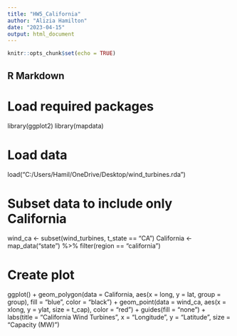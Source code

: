 ---
title: "HW5_California"
author: "Alizia Hamilton"
date: "2023-04-15"
output: html_document
---

```{r setup, include=FALSE}
knitr::opts_chunk$set(echo = TRUE)
```

## R Markdown

# Load required packages
library(ggplot2)
library(mapdata)

# Load data
load("C:/Users/Hamil/OneDrive/Desktop/wind_turbines.rda")

# Subset data to include only California
wind_ca <- subset(wind_turbines, t_state == "CA")
California <- map_data("state") %>% 
  filter(region == "california")

# Create plot
ggplot() +
  geom_polygon(data = California, aes(x = long, y = lat, group = group), 
               fill = "blue", color = "black") +
  geom_point(data = wind_ca, aes(x = xlong, y = ylat, size = t_cap), 
             color = "red") +
  guides(fill = "none") +
  labs(title = "California Wind Turbines",
       x = "Longitude",
       y = "Latitude",
       size = "Capacity (MW)")
